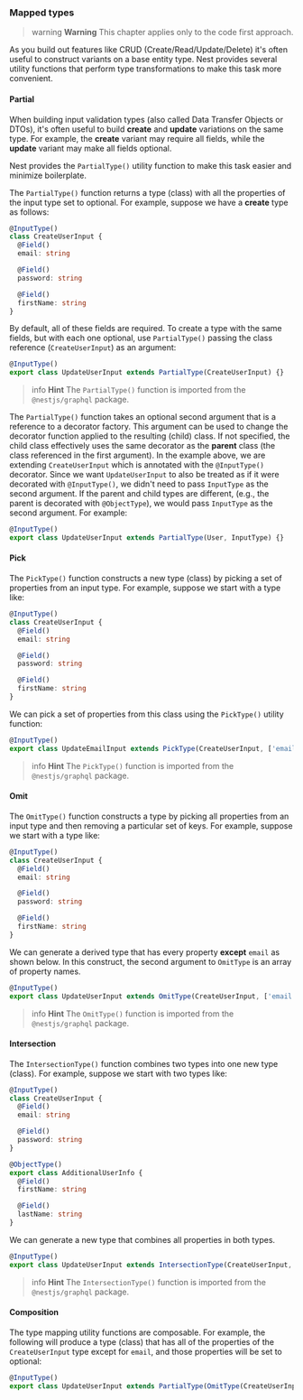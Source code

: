 ### Mapped types

> warning **Warning** This chapter applies only to the code first approach.

As you build out features like CRUD (Create/Read/Update/Delete) it's often useful to construct variants on a base entity type. Nest provides several utility functions that perform type transformations to make this task more convenient.

#### Partial

When building input validation types (also called Data Transfer Objects or DTOs), it's often useful to build **create** and **update** variations on the same type. For example, the **create** variant may require all fields, while the **update** variant may make all fields optional.

Nest provides the `PartialType()` utility function to make this task easier and minimize boilerplate.

The `PartialType()` function returns a type (class) with all the properties of the input type set to optional. For example, suppose we have a **create** type as follows:

```typescript
@InputType()
class CreateUserInput {
  @Field()
  email: string

  @Field()
  password: string

  @Field()
  firstName: string
}
```

By default, all of these fields are required. To create a type with the same fields, but with each one optional, use `PartialType()` passing the class reference (`CreateUserInput`) as an argument:

```typescript
@InputType()
export class UpdateUserInput extends PartialType(CreateUserInput) {}
```

> info **Hint** The `PartialType()` function is imported from the `@nestjs/graphql` package.

The `PartialType()` function takes an optional second argument that is a reference to a decorator factory. This argument can be used to change the decorator function applied to the resulting (child) class. If not specified, the child class effectively uses the same decorator as the **parent** class (the class referenced in the first argument). In the example above, we are extending `CreateUserInput` which is annotated with the `@InputType()` decorator. Since we want `UpdateUserInput` to also be treated as if it were decorated with `@InputType()`, we didn't need to pass `InputType` as the second argument. If the parent and child types are different, (e.g., the parent is decorated with `@ObjectType`), we would pass `InputType` as the second argument. For example:

```typescript
@InputType()
export class UpdateUserInput extends PartialType(User, InputType) {}
```

#### Pick

The `PickType()` function constructs a new type (class) by picking a set of properties from an input type. For example, suppose we start with a type like:

```typescript
@InputType()
class CreateUserInput {
  @Field()
  email: string

  @Field()
  password: string

  @Field()
  firstName: string
}
```

We can pick a set of properties from this class using the `PickType()` utility function:

```typescript
@InputType()
export class UpdateEmailInput extends PickType(CreateUserInput, ['email'] as const) {}
```

> info **Hint** The `PickType()` function is imported from the `@nestjs/graphql` package.

#### Omit

The `OmitType()` function constructs a type by picking all properties from an input type and then removing a particular set of keys. For example, suppose we start with a type like:

```typescript
@InputType()
class CreateUserInput {
  @Field()
  email: string

  @Field()
  password: string

  @Field()
  firstName: string
}
```

We can generate a derived type that has every property **except** `email` as shown below. In this construct, the second argument to `OmitType` is an array of property names.

```typescript
@InputType()
export class UpdateUserInput extends OmitType(CreateUserInput, ['email'] as const) {}
```

> info **Hint** The `OmitType()` function is imported from the `@nestjs/graphql` package.

#### Intersection

The `IntersectionType()` function combines two types into one new type (class). For example, suppose we start with two types like:

```typescript
@InputType()
class CreateUserInput {
  @Field()
  email: string

  @Field()
  password: string
}

@ObjectType()
export class AdditionalUserInfo {
  @Field()
  firstName: string

  @Field()
  lastName: string
}
```

We can generate a new type that combines all properties in both types.

```typescript
@InputType()
export class UpdateUserInput extends IntersectionType(CreateUserInput, AdditionalUserInfo) {}
```

> info **Hint** The `IntersectionType()` function is imported from the `@nestjs/graphql` package.

#### Composition

The type mapping utility functions are composable. For example, the following will produce a type (class) that has all of the properties of the `CreateUserInput` type except for `email`, and those properties will be set to optional:

```typescript
@InputType()
export class UpdateUserInput extends PartialType(OmitType(CreateUserInput, ['email'] as const)) {}
```
